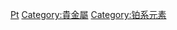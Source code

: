 {{catmore}}
{{Commons cat|Platinum}}

[[Category:各化学元素|Pt]]
[[Category:貴金屬|Category:貴金屬]]
[[Category:铂系元素|Category:铂系元素]]
